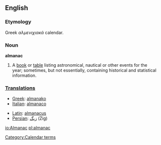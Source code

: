 ==English==
===Etymology===
Greek ''αλμενιχιακά'' calendar.

===Noun===
'''almanac'''
# A [[book]] or [[table]] listing astronomical, nautical or other events for the year; sometimes, but not essentially, containing historical and statistical information.

===[[Translations]]===
{{top}}
*[[Greek]]: [[almanako]]
*[[Italian]]: [[almanaco]]
{{mid}}
*[[Latin]]: [[almanacus]]
*[[Persian]]: [[زیگ]] (Zig)
{{bottom}}

[[Category:Calendar terms]]

[[io:Almanac]]
[[pl:almanac]]